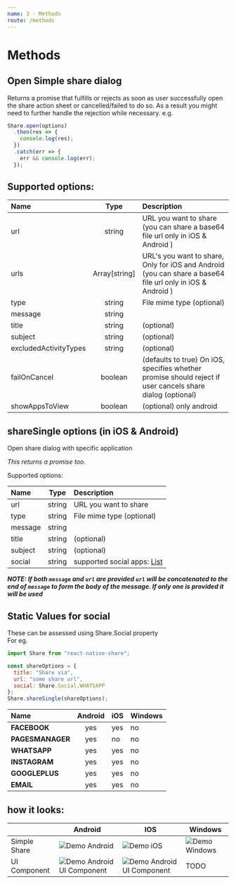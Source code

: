 ```yaml
---
name: 3 - Methods
route: /methods
---
```


# Methods

## Open Simple share dialog

Returns a promise that fulfills or rejects as soon as user successfully open the share action sheet or cancelled/failed to do so. As a result you might need to further handle the rejection while necessary. e.g.

```javascript
Share.open(options)
  .then(res => {
    console.log(res);
  })
  .catch(err => {
    err && console.log(err);
  });
```


## Supported options:

| Name                  |     Type      | Description                                                                                                |
| :-------------------- | :-----------: | :--------------------------------------------------------------------------------------------------------- |
| url                   |    string     | URL you want to share (you can share a base64 file url only in iOS & Android )                             |
| urls                  | Array[string] | URL's you want to share, Only for iOS and Android (you can share a base64 file url only in iOS & Android ) |
| type                  |    string     | File mime type (optional)                                                                                  |
| message               |    string     |                                                                                                            |
| title                 |    string     | (optional)                                                                                                 |
| subject               |    string     | (optional)                                                                                                 |
| excludedActivityTypes |    string     | (optional)                                                                                                 |
| failOnCancel          |    boolean    | (defaults to true) On iOS, specifies whether promise should reject if user cancels share dialog (optional) |
| showAppsToView        |    boolean    | (optional) only android                                                                                    |

## shareSingle options (in iOS & Android)

Open share dialog with specific application

_This returns a promise too._

Supported options:

| Name    |  Type  | Description                                              |
| :------ | :----: | :------------------------------------------------------- |
| url     | string | URL you want to share                                    |
| type    | string | File mime type (optional)                                |
| message | string |                                                          |
| title   | string | (optional)                                               |
| subject | string | (optional)                                               |
| social  | string | supported social apps: [List](#static-values-for-social) |

**_NOTE: If both `message` and `url` are provided `url` will be concatenated to the end of `message` to form the body of the message. If only one is provided it will be used_**

## Static Values for social

These can be assessed using Share.Social property  
For eg.

```javascript
import Share from "react-native-share";

const shareOptions = {
  title: "Share via",
  url: "some share url",
  social: Share.Social.WHATSAPP
};
Share.shareSingle(shareOptions);
```

| Name             | Android | iOS | Windows |
| :--------------- | :-----: | :-- | :------ |
| **FACEBOOK**     |   yes   | yes | no      |
| **PAGESMANAGER** |   yes   | no  | no      |
| **WHATSAPP**     |   yes   | yes | no      |
| **INSTAGRAM**    |   yes   | yes | no      |
| **GOOGLEPLUS**   |   yes   | yes | no      |
| **EMAIL**        |   yes   | yes | no      |

## how it looks:

|              | Android                                                          | IOS                                                          | Windows                                   |
| ------------ | ---------------------------------------------------------------- | ------------------------------------------------------------ | ----------------------------------------- |
| Simple Share | ![Demo Android](/assets/android-250x.png)                        | ![Demo iOS](/assets/ios-250x.png)                            | ![Demo Windows](/assets/windows-250x.png) |
| UI Component | ![Demo Android UI Component](/assets/android-component-250x.gif) | ![Demo Android UI Component](/assets/ios-component-250x.gif) | TODO                    
